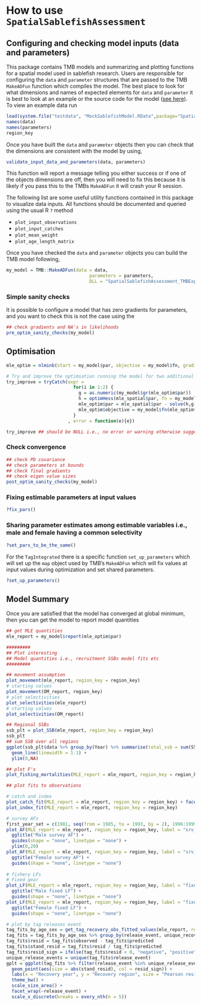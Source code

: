 # How to use `SpatialSablefishAssessment` {-}


## Configuring and checking model inputs (data and parameters) {-}
This package contains TMB models and summarizing and plotting functions for a spatial model used in sablefish research. Users are responsible for configuring the `data` and `parameter` structures that are passed to the TMB `MakeADFun` function which compiles the model. The best place to look for what dimensions and names of expected elements for `data` and `parameter` it is best to look at an example or the source code for the model ([see here](https://github.com/Craig44/SpatialSablefishAssessment/blob/master/src/TMB/TagIntegrated.hpp)). To view an example data run


```r
load(system.file("testdata", "MockSablefishModel.RData",package="SpatialSablefishAssessment"))
names(data)
names(parameters)
region_key
```


Once you have built the `data` and `parameter` objects then you can check that the dimensions are consistent with the model by using,

```r
validate_input_data_and_parameters(data, parameters)
```

This function will report a message telling you either success or if one of the objects dimensions are off, then you will need to fix this because it is likely if you pass this to the TMBs `MakeADFun` it will crash your R session.


The following list are some useful utility functions contained in this package to visualize data inputs. All functions should be documented and queried using the usual R `?` method

- `plot_input_observations`
- `plot_input_catches`
- `plot_mean_weight`
- `plot_age_length_matrix`


Once you have checked the `data` and `parameter` objects you can build the TMB model following,

```r
my_model = TMB::MakeADFun(data = data,
                               parameters = parameters,
                               DLL = "SpatialSablefishAssessment_TMBExports", silent  = T)
```

### Simple sanity checks {-}
It is possible to configure a model that has zero gradients for parameters, and you want to check this is not the case using the 
```r
## check gradients and NA's in likelihoods
pre_optim_sanity_checks(my_model)  
```

## Optimisation {-}

```r
mle_optim = nlminb(start = my_model$par, objective = my_model$fn, gradient  = my_model$gr, control = list(iter.max = 10000, eval.max = 10000))

# Try and improve the optimsation running the model for two additional Newton Raphson iterations
try_improve = tryCatch(expr =
                         for(i in 1:2) {
                           g = as.numeric(my_model$gr(mle_optim$par))
                           h = optimHess(mle_spatial$par, fn = my_model$fn, gr = my_model$gr)
                           mle_optim$par = mle_spatial$par - solve(h,g)
                           mle_optim$objective = my_model$fn(mle_optim$par)
                         }
                       , error = function(e){e})

try_improve ## should be NULL i.e., no error or warning otherwise suggests non-PD hessian matrix
```

### Check convergence {-}

```r
## check PD covariance
## check parameters at bounds
## check final gradients
## check eigen value sizes
post_optim_sanity_checks(my_model)  
```


### Fixing estimable parameters at input values {-}
```r
?fix_pars()
```

### Sharing parameter estimates among estimable variables i.e., male and female having a common selectivity {-}
```r
?set_pars_to_be_the_same()
```

For the `TagIntegrated` there is a specific function `set_up_parameters` which will set up the `map` object used by TMB's `MakeADFun` which will fix values at input values during optimization and set shared parameters.
```r
?set_up_parameters()
```

## Model Summary {-}
Once you are satisfied that the model has converged at global minimum, then you can get the model to report model quantities

```r
## get MLE quantities
mle_report = my_model$report(mle_optim$par)

#########
## Plot interesting
## Model quantities i.e., recruitment SSBs model fits etc
#########

## movement assumption
plot_movement(mle_report, region_key = region_key)
# starting values
plot_movement(OM_report, region_key)
# plot selectivities
plot_selectivities(mle_report)
# starting values
plot_selectivities(OM_report)

## Regional SSBs
ssb_plt = plot_SSB(mle_report, region_key = region_key)
ssb_plt
## sum SSB over all regions
ggplot(ssb_plt$data %>% group_by(Year) %>% summarise(total_ssb = sum(SSB)), aes(x = Year, y = total_ssb)) +
  geom_line(linewidth = 1.1) +
  ylim(0,NA)

## plot F's
plot_fishing_mortalities(MLE_report = mle_report, region_key = region_key)

## plot fits to observations

# catch and index
plot_catch_fit(MLE_report = mle_report, region_key = region_key) + facet_wrap(label~Region, ncol = n_regions) + ylab("Catch (mt)")
plot_index_fit(MLE_report = mle_report, region_key = region_key)

# survey AFs
first_year_set = c(1981, seq(from = 1985, to = 1993, by = 2), 1996:1999)
plot_AF(MLE_report = mle_report, region_key = region_key, label = "srv_dom_ll", subset_years = first_year_set, sex = "male") +
  ggtitle("Male survey AF") +
  guides(shape = "none", linetype = "none") +
  ylim(0,20)
plot_AF(MLE_report = mle_report, region_key = region_key, label = "srv_dom_ll", subset_years = first_year_set, sex = "female") +
  ggtitle("Female survey AF") +
  guides(shape = "none", linetype = "none")
  
# fishery LFs
# Fixed gear
plot_LF(MLE_report = mle_report, region_key = region_key, label = "fixed", subset_years = 1991:1999, sex = "male") +
  ggtitle("Male fixed LF") +
  guides(shape = "none", linetype = "none")
plot_LF(MLE_report = mle_report, region_key = region_key, label = "fixed", subset_years = 1991:1999, sex = "female") +
  ggtitle("Female fixed LF") +
  guides(shape = "none", linetype = "none")

# plot by tag releases event
tag_fits_by_age_sex = get_tag_recovery_obs_fitted_values(mle_report, region_key = region_key)
tag_fits = tag_fits_by_age_sex %>% group_by(release_event, unique_recovery_id) %>% summarise(observed = sum(observed), predicted = sum(predicted), recovery_year = unique(recovery_year), recovery_region = unique(recovery_region), release_region = unique(release_region), release_year = unique(release_year))
tag_fits$resid = tag_fits$observed - tag_fits$predicted
tag_fits$stand_resid = tag_fits$resid / tag_fits$predicted
tag_fits$resid_sign = ifelse(tag_fits$resid < 0, "negative", "positive")
unique_release_events = unique(tag_fits$release_event)
gplt = ggplot(tag_fits %>% filter(release_event %in% unique_release_events[1:16]), aes(x = recovery_year, y = recovery_region)) +
  geom_point(aes(size = abs(stand_resid), col = resid_sign)) +
  labs(x = "Recovery year", y = "Recovery region", size = "Pearson residuals") +
  theme_bw() +
  scale_size_area() +
  facet_wrap(~release_event) +
  scale_x_discrete(breaks = every_nth(n = 5))

```
